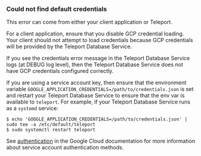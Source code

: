 ### Could not find default credentials 

This error can come from either your client application or Teleport.

For a client application, ensure that you disable GCP credential loading.
Your client should not attempt to load credentials because GCP credentials will
be provided by the Teleport Database Service.

If you see the credentials error message in the Teleport Database Service logs
(at DEBUG log level), then the Teleport Database Service does not have GCP
credentials configured correctly.

If you are using a service account key, then ensure that the environment
variable
`GOOGLE_APPLICATION_CREDENTIALS=/path/to/credentials.json` is set and restart
your Teleport Database Service to ensure that the env var is available to
`teleport`.
For example, if your Teleport Database Service runs as a `systemd` service:
```code
$ echo 'GOOGLE_APPLICATION_CREDENTIALS=/path/to/credentials.json' | sudo tee -a /etc/default/teleport
$ sudo systemctl restart teleport
```

See [authentication](https://cloud.google.com/docs/authentication#service-accounts)
in the Google Cloud documentation for more information about service account
authentication methods.
